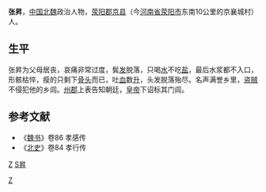 {{Otheruses|张昇}}
'''张昇'''，[[中国|中国]][[北魏|北魏]]政治人物，[[荥阳郡|荥阳郡]][[京县|京县]]（今[[河南省|河南省]][[荥阳市|荥阳市]]东南10公里的京襄城村）人。

== 生平 ==
张昇为父母居丧，哀痛非常过度，鬓[[头发|发]]脱落，只喝[[水|水]]不吃[[盐|盐]]，最后水浆都不入口，形骸枯悴，瘦的只剩下[[骨头|骨头]]而已，吐[[血|血]]数[[升|升]]，头发脱落殆尽。名声满誉乡里，[[盗贼|盗贼]]不侵犯他的乡闾。[[州|州]][[郡|郡]]上表告知朝廷，[[皇帝|皇帝]]下诏标其门闾。

==参考文献==
*《[[魏书|魏书]]》卷86 孝感传
*《[[北史|北史]]》卷84 孝行传

[[category:北魏人|Z]]
[[Category:荥阳人|Z]]
[[category:张姓|S昇]]